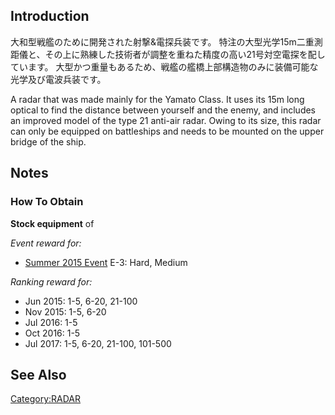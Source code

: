 {{Template:Equipmentinfo
|name = 15m Duplex Range Finder + Type 21 Air RADAR Kai 2
|id = 142
|japanesename = 15m二重測距儀+21号電探改二
|icon = {{Radar}}
|type = Large Radar
|effect = {{Firepower}}+1 {{Armor}}+1 {{AA}}+8 {{Hit}}+9 {{LOS}}+7 {{Evasion}}+1
|scrap = 26 {{steel}} 28{{bauxite}}
|image = <gallery type="slideshow" widths="360px" position="center" hideaddbutton="true">
Equipment 142-1.png
Equipment 142-2.png
Equipment 142-3.png
Equipment 142-4.png
</gallery>
|CL =
|CLT =
|CA =
|CAV =
|BB = lime
|BBV = lime
|FASTBB = lime
|AV = 
|CVL = 
|CV = }}

==Introduction==
大和型戦艦のために開発された射撃&電探兵装です。
特注の大型光学15m二重測距儀と、その上に熟練した技術者が調整を重ねた精度の高い21号対空電探を配しています。
大型かつ重量もあるため、戦艦の艦橋上部構造物のみに装備可能な光学及び電波兵装です。

A radar that was made mainly for the Yamato Class.
It uses its 15m long optical to find the distance between yourself and the enemy, and includes an improved model of the type 21 anti-air radar.
Owing to its size, this radar can only be equipped on battleships and needs to be mounted on the upper bridge of the ship.

==Notes==
<div class="mw-collapsible"><h3>How To Obtain</h3>
<div class="mw-collapsible-content">
'''Stock equipment''' of {{Ship/Link|Musashi Kai Ni}}

''Event reward for:''
* [[Summer 2015 Event]] E-3: Hard, Medium

''Ranking reward for:''
* Jun 2015: 1-5, 6-20, 21-100
* Nov 2015: 1-5, 6-20
* Jul 2016: 1-5
* Oct 2016: 1-5
* Jul 2017: 1-5, 6-20, 21-100, 101-500

</div></div>

==See Also==
{{Equipmentlist}}

[[Category:RADAR]]